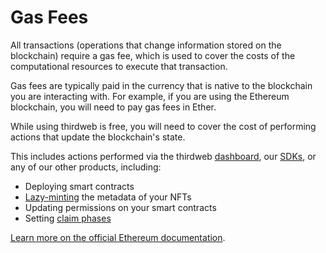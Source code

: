 # Gas Fees

All transactions (operations that change information stored on the blockchain) require a gas fee,
which is used to cover the costs of the computational resources to execute that transaction.

Gas fees are typically paid in the currency that is native to the blockchain you are interacting with. For example, if you are using the Ethereum blockchain, you will need to pay gas fees in Ether.

While using thirdweb is free, you will need to cover the cost of performing actions that update the blockchain's state.

This includes actions performed via the thirdweb [dashboard](https://thirdweb.com/team), our [SDKs](/contracts), or any of our other products, including:

- Deploying smart contracts
- [Lazy-minting](/glossary/lazy-minting) the metadata of your NFTs
- Updating permissions on your smart contracts
- Setting [claim phases](/glossary/claim-phases)

[Learn more on the official Ethereum documentation](https://ethereum.org/en/developers/docs/gas/).
